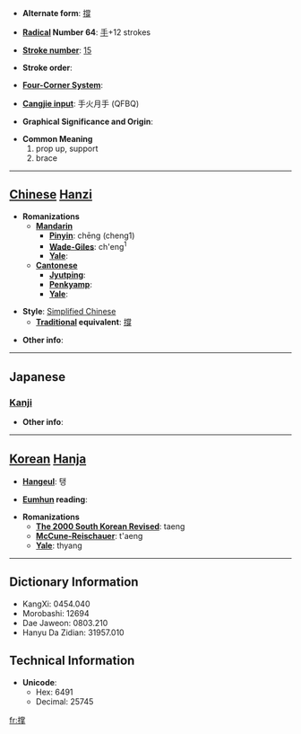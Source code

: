 * '''Alternate form''': [[撐]]

* '''[[Wiktionary:Chinese radical index| Radical]] Number 64''': [[Wiktionary:Chinese radical index 手|手]]+12 strokes

* '''[[Wiktionary:Chinese total strokes index|Stroke number]]''': [[Wiktionary:Chinese total strokes index 15|15]]

* '''Stroke order''': 

* '''[[Wiktionary:Chinese four corner index|Four-Corner System]]''': 

* '''[[Wiktionary:Chinese Cangjie index|Cangjie input]]''': 手火月手 (QFBQ)

* '''Graphical Significance and Origin''': 

* '''Common Meaning'''
*#prop up, support
*# brace


----

== [[Chinese]] [[Hanzi]] ==

* '''Romanizations'''
** '''[[Mandarin]]'''
*** '''[[Pinyin]]''': chēng (cheng1)
*** '''[[Wade-Giles]]''': ch'eng<sup>1</sup>
*** '''[[Yale]]''': 
** '''[[Cantonese]]'''
*** '''[[Jyutping]]''':
*** '''[[Penkyamp]]''': 
*** '''[[Yale]]''': 

* '''Style''': [[Simplified Chinese]] 
** '''[[Traditional Chinese|Traditional]] equivalent''': [[撐]]

* '''Other info''': 

----

==Japanese==
===[[Kanji]]===
{{kanji|on readings=[[ちょう]] (chō)|kun readings=[[ささえる]] (sasaeru), [[あく]] (aku)}}

* '''Other info''':  

----

== [[Korean]] [[Hanja]] ==

* '''[[Hangeul]]''': 탱

* '''[[Eumhun]] reading''': 

* '''Romanizations'''
** '''[[The 2000 South Korean Revised Romanization|The 2000 South Korean Revised]]''': taeng
** '''[[McCune-Reischauer]]''': t'aeng
** '''[[Yale]]''': thyang

----

== Dictionary Information ==

* KangXi: 0454.040
* Morobashi: 12694
* Dae Jaweon: 0803.210
* Hanyu Da Zidian: 31957.010

== Technical Information ==

* '''Unicode''':
** Hex: 6491
** Decimal: 25745

[[fr:撑]]